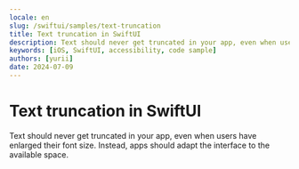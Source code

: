 ```yaml
---
locale: en
slug: /swiftui/samples/text-truncation
title: Text truncation in SwiftUI
description: Text should never get truncated in your app, even when users have enlarged their font size.
keywords: [iOS, SwiftUI, accessibility, code sample]
authors: [yurii]
date: 2024-07-09
---
```


# Text truncation in SwiftUI

Text should never get truncated in your app, even when users have enlarged their font size. Instead, apps should adapt the interface to the available space.

<CodeSample id="text-truncation" framework="swiftui" locale="en"/>
